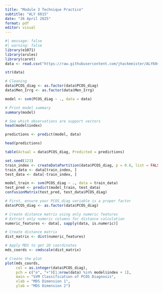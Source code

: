 ```yaml
---
title: "Module 3 Technique Practice"
subtitle: "ALY 6015"
date: "26 April 2025"
format: pdf
editor: visual
---
```


\newpage

```r
#| message: false
#| warning: false
library(e1071)
library(arules)
library(caret)
data <- read.csv("https://raw.githubusercontent.com/jhackmeister/ALY6040/refs/heads/main/Final%20Project/final_project_clean.csv")
```

```r
str(data)
```

```r
# Cleaning
data$PCOS_diag <- as.factor(data$PCOS_diag)
data$Men_Irrg <- as.factor(data$Men_Irrg)
```

```r
model <- svm(PCOS_diag ~ ., data = data)
```

```r
# Print model summary
summary(model)

# See which observations are support vectors
head(model$index)
```

```r
predictions <- predict(model, data)

head(predictions)

table(Actual = data$PCOS_diag, Predicted = predictions)
```

```r
set.seed(123)
train_index <- createDataPartition(data$PCOS_diag, p = 0.8, list = FALSE)
train_data <- data[train_index, ]
test_data <- data[-train_index, ]

model_train <- svm(PCOS_diag ~ ., data = train_data)
test_pred <- predict(model_train, test_data)
confusionMatrix(test_pred, test_data$PCOS_diag)
```

```r
# First, ensure your PCOS_diag variable is a proper factor
data$PCOS_diag <- as.factor(data$PCOS_diag)

# Create distance matrix using only numeric features
# Extract only numeric columns for distance calculation
numeric_features <- data[, sapply(data, is.numeric)]

# Create distance matrix
dist_matrix <- dist(numeric_features)

# Apply MDS to get 2D coordinates
mds_coords <- cmdscale(dist_matrix)

# Create the plot
plot(mds_coords,
     col = as.integer(data$PCOS_diag),
     pch = c("o", "+")[1:nrow(data) %in% model$index + 1],
     main = "SVM Classification of PCOS Diagnosis",
     xlab = "MDS Dimension 1", 
     ylab = "MDS Dimension 2")
```
